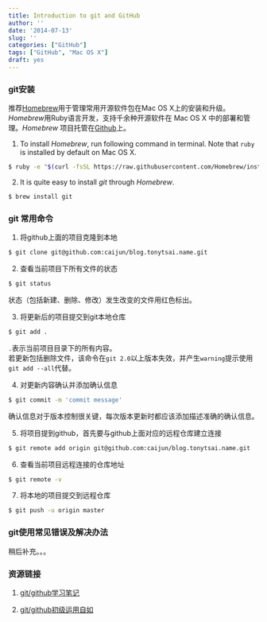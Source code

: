 ```yaml
---
title: Introduction to git and GitHub
author: ''
date: '2014-07-13'
slug: ''
categories: ["GitHub"]
tags: ["GitHub", "Mac OS X"]
draft: yes
---
```


### git安装
推荐[Homebrew](http://brew.sh/)用于管理常用开源软件包在Mac OS X上的安装和升级。*Homebrew*用Ruby语言开发，支持千余种开源软件在 Mac OS X 中的部署和管理。*Homebrew* 项目托管在[Github](https://github.com/mxcl/homebrew)上。

1. To install *Homebrew*, run following command in terminal. Note that `ruby` is installed by default on Mac OS X.
``` bash
$ ruby -e "$(curl -fsSL https://raw.githubusercontent.com/Homebrew/install/master/install)"
```

2. It is quite easy to install *git* through *Homebrew*.
``` bash
$ brew install git
```

### git 常用命令
1. 将github上面的项目克隆到本地
``` bash
$ git clone git@github.com:caijun/blog.tonytsai.name.git
```

2. 查看当前项目下所有文件的状态
``` bash
$ git status
```
状态（包括新建、删除、修改）发生改变的文件用红色标出。

3. 将更新后的项目提交到git本地仓库
``` bash
$ git add .
```
`.`表示当前项目目录下的所有内容。    
若更新包括删除文件，该命令在`git 2.0`以上版本失效，并产生`warning`提示使用`git add --all`代替。

4. 对更新内容确认并添加确认信息
``` bash
$ git commit -m 'commit message'
```
确认信息对于版本控制很关键，每次版本更新时都应该添加描述准确的确认信息。

5. 将项目提到github，首先要与github上面对应的远程仓库建立连接
``` bash
$ git remote add origin git@github.com:caijun/blog.tonytsai.name.git
```

6. 查看当前项目远程连接的仓库地址
``` bash
$ git remote -v
```

7. 将本地的项目提交到远程仓库
``` bash
$ git push -u origin master
```

### git使用常见错误及解决办法
稍后补充。。。

### 资源链接
1. [git/github学习笔记](http://www.cnblogs.com/fnng/archive/2011/08/25/2153807.html)

2. [git/github初级运用自如](http://www.cnblogs.com/fnng/archive/2012/01/07/2315685.html)
